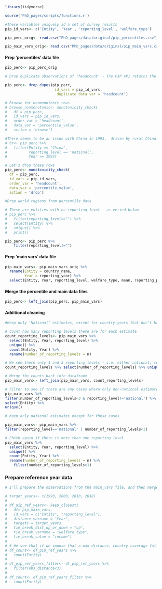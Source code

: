


```r
library(tidyverse)

source('PhD_pages/scripts/functions.r')

```

```r
#These variables uniquely id a set of survey results
pip_id_vars<- c('Entity', 'Year', 'reporting_level', 'welfare_type')


```

```r
pip_perc_orig<- read.csv("PhD_pages/data/original/pip_percentiles.csv")

```

```r
pip_main_vars_orig<- read.csv("PhD_pages/data/original/pip_main_vars.csv")

```

#### Prep 'percentiles' data file

```r
pip_perc<- pip_perc_orig
```

```r
# Drop duplicate observations of 'headcount' - The PIP API returns the . Given the discrete nature of the survey data, it sometimes returns a headcount ratio that are fairly far from the target percentile queried and the same headcount ratio can be returned for multiple percentile queries. Here we keep only one.

pip_perc<- drop_dupes(pip_perc,
                       id_vars = pip_id_vars,
                        duplicate_data_var = 'headcount')

```

```r

# Browse for nonmonotonic rows
# browse_nonmonotonic<- monotonicity_check(
#   df = pip_perc, 
#   id_vars = pip_id_vars,
#   order_var = 'headcount',
#   data_var = 'percentile_value', 
#   action = 'browse')

#There seems to be an issue with China in 1993,  driven by rural China.
# br<- pip_perc %>%
#   filter(Entity == "China",
#          reporting_level == 'national',
#          Year == 1993)

# Let's drop these rows
pip_perc<- monotonicity_check(
  df = pip_perc, 
  id_vars = pip_id_vars,
  order_var = 'headcount',
  data_var = 'percentile_value', 
  action = 'drop')

```

```r
#Drop world regions from percentile data

# These are entities with no reporting level - as veried below
# pip_perc %>%
#   filter(reporting_level=="") %>% 
#   select(Entity) %>%
#   unique() %>%
#   print()

pip_perc<- pip_perc %>%
    filter(reporting_level!="") 

```

#### Prep 'main vars' data file

```r

pip_main_vars<- pip_main_vars_orig %>%
  rename(Entity = country_name,
         Year = reporting_year) %>%
  select(Entity, Year, reporting_level, welfare_type, mean, reporting_pop, reporting_gdp, gini, mld)
```

#### Merge the percentile and main data files

```r
pip_perc<- left_join(pip_perc, pip_main_vars)

```

#### Additional cleaning

```r
#Keep only 'National' estimates, except for country-years that don't have national estimates.

# Count how many reporting levels there are for each estimate
count_reporting_levels<- pip_main_vars %>%
  select(Entity, Year, reporting_level) %>%
  unique() %>%
  count(Entity, Year) %>%
  rename(number_of_reporting_levels = n)

# We see there only 1 and 3 reporting levels - i.e. either national, rural or uban alone, or else all three are present.
count_reporting_levels %>% select(number_of_reporting_levels) %>% unique()

# Merge the counts back into dataframe
pip_main_vars<- left_join(pip_main_vars, count_reporting_levels)

# Filter to see if there are any cases where only non-national estimates are available
pip_main_vars %>%
filter(number_of_reporting_levels<3 & reporting_level!='national') %>%
select(Entity) %>%
unique()

# Keep only national estimates except for these cases

pip_main_vars<- pip_main_vars %>%
filter(reporting_level=='national' | number_of_reporting_levels<3)

# Check again if there is more than one reporting level
pip_main_vars %>%
  select(Entity, Year, reporting_level) %>%
  unique() %>%
  count(Entity, Year) %>%
  rename(number_of_reporting_levels = n) %>%
    filter(number_of_reporting_levels>1)

```

### Prepare reference year data

```r
# I'll prepare the observations from the main_vars file, and then merge in the percentiles

# target_years<- c(1990, 2000, 2010, 2018)
# 
# df_pip_ref_years<- keep_closest(
#   df= pip_main_vars,
#   id_vars = c("Entity", "reporting_level"),
#   distance_varname = "Year",
#   targets = target_years,
#   tie_break_dist_up_or_down = "up",
#   tie_break_varname = "welfare_type",
#   tie_break_value = "income")
# 
# # We see that if we impose that a max distance, country coverage falls.
# df_count<- df_pip_ref_years %>%
#   count(Entity)
# 
# df_pip_ref_years_filter<- df_pip_ref_years %>%
#   filter(abs_distance<3)
# 
# df_count<- df_pip_ref_years_filter %>%
#   count(Entity)



```
